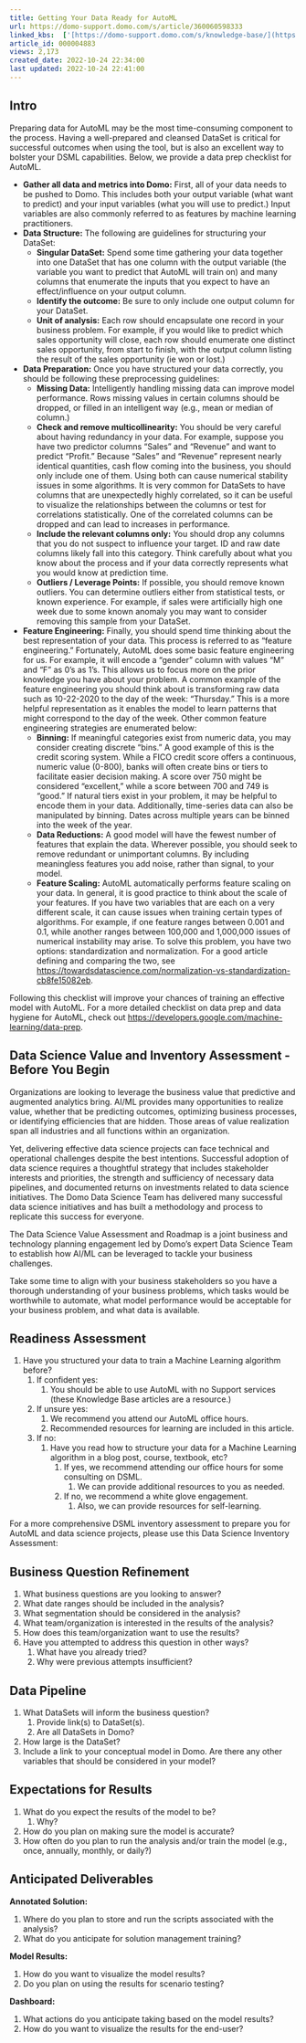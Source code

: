```yaml
---
title: Getting Your Data Ready for AutoML
url: https://domo-support.domo.com/s/article/360060598333
linked_kbs:  ['[https://domo-support.domo.com/s/knowledge-base/](https://domo-support.domo.com/s/knowledge-base/)', '[https://domo-support.domo.com/s/](https://domo-support.domo.com/s/)', '[https://domo-support.domo.com/s/topic/0TO5w000000Zan2GAC](https://domo-support.domo.com/s/topic/0TO5w000000Zan2GAC)', '[https://domo-support.domo.com/s/topic/0TO5w000000Zan8GAC](https://domo-support.domo.com/s/topic/0TO5w000000Zan8GAC)', '[https://domo-support.domo.com/s/article/360060598333](https://domo-support.domo.com/s/article/360060598333)', '[https://domo-support.domo.com/s/topic/0TO5w000000Zan8GAC/automl-machine-learning](https://domo-support.domo.com/s/topic/0TO5w000000Zan8GAC/automl-machine-learning)', '[https://domo-support.domo.com/s/article/360043429933](https://domo-support.domo.com/s/article/360043429933)', '[https://domo-support.domo.com/s/article/360043429953](https://domo-support.domo.com/s/article/360043429953)', '[https://domo-support.domo.com/s/article/360042925494](https://domo-support.domo.com/s/article/360042925494)', '[https://domo-support.domo.com/s/article/360043429913](https://domo-support.domo.com/s/article/360043429913)', '[https://domo-support.domo.com/s/article/4408174643607](https://domo-support.domo.com/s/article/4408174643607)', '[https://domo-support.domo.com/s/login/](https://domo-support.domo.com/s/login/)']
article_id: 000004883
views: 2,173
created_date: 2022-10-24 22:34:00
last updated: 2022-10-24 22:41:00
---
```




Intro
-----


Preparing data for AutoML may be the most time-consuming component to the process. Having a well-prepared and cleansed DataSet is critical for successful outcomes when using the tool, but is also an excellent way to bolster your DSML capabilities. Below, we provide a data prep checklist for AutoML.


* **Gather all data and metrics into Domo:** First, all of your data needs to be pushed to Domo. This includes both your output variable (what want to predict) and your input variables (what you will use to predict.) Input variables are also commonly referred to as features by machine learning practitioners.
* **Data Structure:** The following are guidelines for structuring your DataSet:
	+ **Singular DataSet:** Spend some time gathering your data together into one DataSet that has one column with the output variable (the variable you want to predict that AutoML will train on) and many columns that enumerate the inputs that you expect to have an effect/influence on your output column.
	+ **Identify the outcome:** Be sure to only include one output column for your DataSet.
	+ **Unit of analysis:** Each row should encapsulate one record in your business problem. For example, if you would like to predict which sales opportunity will close, each row should enumerate one distinct sales opportunity, from start to finish, with the output column listing the result of the sales opportunity (ie won or lost.)
* **Data Preparation:** Once you have structured your data correctly, you should be following these preprocessing guidelines:
	+ **Missing Data:** Intelligently handling missing data can improve model performance. Rows missing values in certain columns should be dropped, or filled in an intelligent way (e.g., mean or median of column.)
	+ **Check and remove multicollinearity:** You should be very careful about having redundancy in your data. For example, suppose you have two predictor columns “Sales” and “Revenue” and want to predict “Profit.” Because “Sales” and “Revenue” represent nearly identical quantities, cash flow coming into the business, you should only include one of them. Using both can cause numerical stability issues in some algorithms. It is very common for DataSets to have columns that are unexpectedly highly correlated, so it can be useful to visualize the relationships between the columns or test for correlations statistically. One of the correlated columns can be dropped and can lead to increases in performance.
	+ **Include the relevant columns only:** You should drop any columns that you do not suspect to influence your target. ID and raw date columns likely fall into this category. Think carefully about what you know about the process and if your data correctly represents what you would know at prediction time.
	+ **Outliers / Leverage Points:** If possible, you should remove known outliers. You can determine outliers either from statistical tests, or known experience. For example, if sales were artificially high one week due to some known anomaly you may want to consider removing this sample from your DataSet.
* **Feature Engineering:** Finally, you should spend time thinking about the best representation of your data. This process is referred to as “feature engineering.” Fortunately, AutoML does some basic feature engineering for us. For example, it will encode a “gender” column with values “M” and “F” as 0’s as 1’s. This allows us to focus more on the prior knowledge you have about your problem. A common example of the feature engineering you should think about is transforming raw data such as 10-22-2020 to the day of the week: “Thursday.” This is a more helpful representation as it enables the model to learn patterns that might correspond to the day of the week. Other common feature engineering strategies are enumerated below:
	+ **Binning:** If meaningful categories exist from numeric data, you may consider creating discrete “bins.” A good example of this is the credit scoring system. While a FICO credit score offers a continuous, numeric value (0-800), banks will often create bins or tiers to facilitate easier decision making. A score over 750 might be considered “excellent,” while a score between 700 and 749 is “good.” If natural tiers exist in your problem, it may be helpful to encode them in your data. Additionally, time-series data can also be manipulated by binning. Dates across multiple years can be binned into the week of the year.
	+ **Data Reductions:** A good model will have the fewest number of features that explain the data. Wherever possible, you should seek to remove redundant or unimportant columns. By including meaningless features you add noise, rather than signal, to your model.
	+ **Feature Scaling:** AutoML automatically performs feature scaling on your data. In general, it is good practice to think about the scale of your features. If you have two variables that are each on a very different scale, it can cause issues when training certain types of algorithms. For example, if one feature ranges between 0.001 and 0.1, while another ranges between 100,000 and 1,000,000 issues of numerical instability may arise. To solve this problem, you have two options: standardization and normalization. For a good article defining and comparing the two, see [https://towardsdatascience.com/normalization-vs-standardization-cb8fe15082eb](https://towardsdatascience.com/normalization-vs-standardization-cb8fe15082eb "https://towardsdatascience.com/normalization-vs-standardization-cb8fe15082eb").


Following this checklist will improve your chances of training an effective model with AutoML. For a more detailed checklist on data prep and data hygiene for AutoML, check out [https://developers.google.com/machine-learning/data-prep](https://developers.google.com/machine-learning/data-prep "https://developers.google.com/machine-learning/data-prep").


Data Science Value and Inventory Assessment - Before You Begin
--------------------------------------------------------------


Organizations are looking to leverage the business value that predictive and augmented analytics bring. AI/ML provides many opportunities to realize value, whether that be predicting outcomes, optimizing business processes, or identifying efficiencies that are hidden. Those areas of value realization span all industries and all functions within an organization.


Yet, delivering effective data science projects can face technical and operational challenges despite the best intentions. Successful adoption of data science requires a thoughtful strategy that includes stakeholder interests and priorities, the strength and sufficiency of necessary data pipelines, and documented returns on investments related to data science initiatives. The Domo Data Science Team has delivered many successful data science initiatives and has built a methodology and process to replicate this success for everyone.


The Data Science Value Assessment and Roadmap is a joint business and technology planning engagement led by Domo’s expert Data Science Team to establish how AI/ML can be leveraged to tackle your business challenges.


Take some time to align with your business stakeholders so you have a thorough understanding of your business problems, which tasks would be worthwhile to automate, what model performance would be acceptable for your business problem, and what data is available.


Readiness Assessment
--------------------


1. Have you structured your data to train a Machine Learning algorithm before?
	1. If confident yes:
		1. You should be able to use AutoML with no Support services (these Knowledge Base articles are a resource.)
	2. If unsure yes:
		1. We recommend you attend our AutoML office hours.
		2. Recommended resources for learning are included in this article.
	3. If no:
		1. Have you read how to structure your data for a Machine Learning algorithm in a blog post, course, textbook, etc?
			1. If yes, we recommend attending our office hours for some consulting on DSML.
				1. We can provide additional resources to you as needed.
			2. If no, we recommend a white glove engagement.
				1. Also, we can provide resources for self-learning.


For a more comprehensive DSML inventory assessment to prepare you for AutoML and data science projects, please use this Data Science Inventory Assessment: 


Business Question Refinement
----------------------------


1. What business questions are you looking to answer?
2. What date ranges should be included in the analysis?
3. What segmentation should be considered in the analysis?
4. What team/organization is interested in the results of the analysis?
5. How does this team/organization want to use the results?
6. Have you attempted to address this question in other ways?
	1. What have you already tried?
	2. Why were previous attempts insufficient?


Data Pipeline
-------------


1. What DataSets will inform the business question?
	1. Provide link(s) to DataSet(s).
	2. Are all DataSets in Domo?
2. How large is the DataSet?
3. Include a link to your conceptual model in Domo. Are there any other variables that should be considered in your model?


Expectations for Results
------------------------


1. What do you expect the results of the model to be?
	1. Why?
2. How do you plan on making sure the model is accurate?
3. How often do you plan to run the analysis and/or train the model (e.g., once, annually, monthly, or daily?)


Anticipated Deliverables
------------------------


**Annotated Solution:**


1. Where do you plan to store and run the scripts associated with the analysis?
2. What do you anticipate for solution management training?


**Model Results:**


1. How do you want to visualize the model results?
2. Do you plan on using the results for scenario testing?


**Dashboard:**


1. What actions do you anticipate taking based on the model results?
2. How do you want to visualize the results for the end-user?
